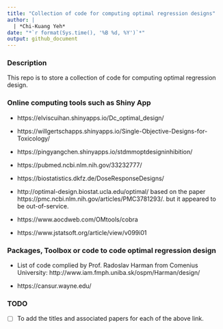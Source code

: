 ```yaml
---
title: "Collection of code for computing optimal regression designs"
author: |
  | *Chi-Kuang Yeh*
date: "*`r format(Sys.time(), '%B %d, %Y')`*"
output: github_document
---
```


\newcommand{\cov}{\mathbb{c}cov}

### Description

This repo is to store a collection of code for computing optimal regression design.


### Online computing tools such as Shiny App

+ https://elviscuihan.shinyapps.io/Dc_optimal_design/

+ https://willgertschapps.shinyapps.io/Single-Objective-Designs-for-Toxicology/

+ https://pingyangchen.shinyapps.io/stdmmoptdesigninhibition/

+ https://pubmed.ncbi.nlm.nih.gov/33232777/

+ https://biostatistics.dkfz.de/DoseResponseDesigns/

+  http://optimal-design.biostat.ucla.edu/optimal/ based on the paper https://pmc.ncbi.nlm.nih.gov/articles/PMC3781293/. but it appeared to be out-of-service.

+ https://www.aocdweb.com/OMtools/cobra

+ https://www.jstatsoft.org/article/view/v099i01

### Packages, Toolbox or code to code optimal regression design

+ List of code complied by Prof. Radoslav Harman from Comenius University: http://www.iam.fmph.uniba.sk/ospm/Harman/design/

+ https://cansur.wayne.edu/

### TODO
+ [ ] To add the titles and associated papers for each of the above link.